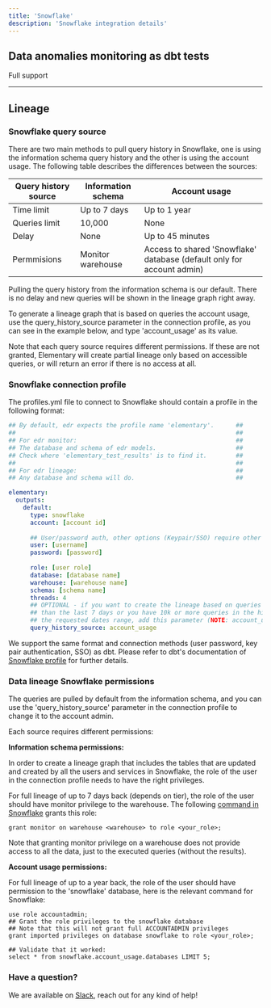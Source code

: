 ```yaml
---
title: 'Snowflake'
description: 'Snowflake integration details'
---
```



## Data anomalies monitoring as dbt tests

Full support

---

## Lineage

### Snowflake query source

There are two main methods to pull query history in Snowflake, one is using the information schema query history and the other is using the account usage. The following table describes the differences between the sources:

| Query history source | Information schema | Account usage |
| - | - | - |
| Time limit | Up to 7 days | Up to 1 year |
| Queries limit | 10,000 | None |
| Delay | None | Up to 45 minutes |
| Permmisions | Monitor warehouse | Access to shared 'Snowflake' database (default only for account admin) |

Pulling the query history from the information schema is our default. There is no delay and new queries will be shown in the lineage graph right away.

To generate a lineage graph that is based on queries the account usage, use the query_history_source parameter in the connection profile, as you can see in the example below, and type 'account_usage' as its value.

<TipInfo>Note that each query source requires different permissions. If these are not granted, Elementary will create partial lineage only based on accessible queries, or will return an error if there is no access at all.</TipInfo>

### Snowflake connection profile

The profiles.yml file to connect to Snowflake should contain a profile in the following format:

```yml Snowflake
## By default, edr expects the profile name 'elementary'.      ##
##                                                             ##
## For edr monitor:                                            ##
## The database and schema of edr models.                      ##
## Check where 'elementary_test_results' is to find it.        ##
##                                                             ##
## For edr lineage:                                            ##
## Any database and schema will do.                            ##

elementary: 
  outputs:
    default:
      type: snowflake
      account: [account id]
        
      ## User/password auth, other options (Keypair/SSO) require other configs ##
      user: [username]
      password: [password]
      
      role: [user role]
      database: [database name]
      warehouse: [warehouse name]
      schema: [schema name]
      threads: 4
      ## OPTIONAL - if you want to create the lineage based on queries from more 
      ## than the last 7 days or you have 10k or more queries in the history pulled during 
      ## the requested dates range, add this parameter (NOTE: account_usage requires more permissions, see note below).
      query_history_source: account_usage
```

We support the same format and connection methods (user password, key pair authentication, SSO) as dbt. Please refer to dbt's documentation of [Snowflake profile](https://docs.getdbt.com/reference/warehouse-profiles/snowflake-profile) for further details. 

### Data lineage Snowflake permissions

The queries are pulled by default from the information schema, and you can use the 'query_history_source' parameter in the connection profile to change it to the account admin. 

Each source requires different permissions:

**Information schema permissions:**

In order to create a lineage graph that includes the tables that are updated and created by all the users and services in Snowflake, the role of the user in the connection profile needs to have the right privileges. 

For full lineage of up to 7 days back (depends on tier), the role of the user should have monitor privilege to the warehouse. 
The following [command in Snowflake](https://docs.snowflake.com/en/sql-reference/sql/grant-privilege.html) grants this role:

```shell
grant monitor on warehouse <warehouse> to role <your_role>;
```

Note that granting monitor privilege on a warehouse does not provide access to all the data, just to the executed queries (without the results). 

**Account usage permissions:**

For full lineage of up to a year back, the role of the user should have permission to the 'snowflake' database, here is the relevant command for Snowflake:

```
use role accountadmin;
## Grant the role privileges to the snowflake database
## Note that this will not grant full ACCOUNTADMIN privileges
grant imported privileges on database snowflake to role <your_role>;

## Validate that it worked:
select * from snowflake.account_usage.databases LIMIT 5;
```

### Have a question?

We are available on [Slack](https://join.slack.com/t/elementary-community/shared_invite/zt-uehfrq2f-zXeVTtXrjYRbdE_V6xq4Rg), reach out for any kind of help!